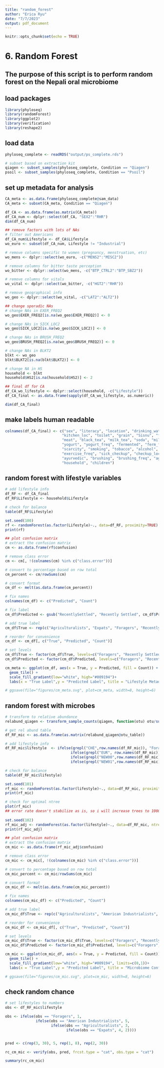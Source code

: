 ```yaml
---
title: "random_forest"
author: "Erica Ryu"
date: "7/7/2023"
output: pdf_document
---
```


```r
knitr::opts_chunk$set(echo = TRUE)
```

# 6. Random Forest

## The purpose of this script is to perform random forest on the Nepali oral microbiome

## load packages
```r
library(phyloseq)
library(randomForest)
library(ggplot2)
library(verification)
library(reshape2)
```

## load data
```r
phyloseq_complete <- readRDS("output/ps_complete.rds")

# subset based on extraction kit
qiagen <- subset_samples(phyloseq_complete, Condition == "Qiagen")
psoil <- subset_samples(phyloseq_complete, Condition == "Psoil")
```

## set up metadata for analysis
```r
CA_meta <- as.data.frame(phyloseq_complete@sam_data)
CA_meta <- subset(CA_meta, Condition == "Qiagen")

df_CA <- as.data.frame(as.matrix(CA_meta))
df_CA_num <- dplyr::select(df_CA, "SEX2":"RHR")
dim(df_CA_num)

## remove factors with lots of NAs
# filter out Americans
df_CA_num$Lifestyle <- df_CA$Lifestyle
wo_euro <- subset(df_CA_num, Lifestyle != "Industrial")

# remove columns specific to women (pregnancy, menstruation, etc)
wo_mens <- dplyr::select(wo_euro, -c("MENS2":"MISC2"))

# remove columns for bitter taste perception
wo_bitter <- dplyr::select(wo_mens, -c("BTP_CTRL2":"BTP_SBZ2"))

# remove columns for vitals
wo_vital <- dplyr::select(wo_bitter, -c("HGT2":"RHR"))

# remove geographical info
wo_geo <- dplyr::select(wo_vital, -c("LAT2":"ALT2"))

## change sporadic NAs
# change NAs in EXER_FREQ2
wo_geo$EXER_FREQ2[is.na(wo_geo$EXER_FREQ2)] <- 0

# change NAs in SICK_LOC2
wo_geo$SICK_LOC2[is.na(wo_geo$SICK_LOC2)] <- 0

# change NAs in BRUSH_FREQ2
wo_geo$BRUSH_FREQ2[is.na(wo_geo$BRUSH_FREQ2)] <- 0

# change NAs in BLKT2
blkt <- wo_geo
blkt$BLKT2[is.na(blkt$BLKT2)] <- 0

# change NA in HS
household <- blkt
household$HS2[is.na(household$HS2)] <- 2

## final df for CA
df_CA_wo_lifestyle <- dplyr::select(household, -c("Lifestyle"))
df_CA_final <- as.data.frame(sapply(df_CA_wo_lifestyle, as.numeric))

dim(df_CA_final)
```

## make labels human readable
```r
colnames(df_CA_final) <- c("sex", "literacy", "location", "drinking_water", "fuel", 
                          "kitchen_loc", "toilet", "grain", "Sisnu", "fish", 
                          "meat", "black_tea", "milk_tea", "soda", "milk", 
                          "yogurt", "yogurt_freq", "fermented", "ferm_freq", "food_source", 
                          "scarcity", "smoking", "tobacco", "alcohol", "exercise", 
                          "exercise_freq", "sick_checkup", "checkup_loc", "health_travel", "meds", 
                          "ayurvedic", "brushing", "brushing_freq", "age", "education", 
                          "household", "children")
```

## random forest with lifestyle variables
```r
# add lifestyle info
df_RF <- df_CA_final
df_RF$Lifestyle <- household$Lifestyle

# check for balance
table(df_RF$Lifestyle)

set.seed(100)
rf <- randomForest(as.factor(Lifestyle)~., data=df_RF, proximity=TRUE) 
print(rf)

## plot confusion matrix
# extract the confusion matrix
cm <- as.data.frame(rf$confusion)

# remove class error
cm <- cm[, !(colnames(cm) %in% c("class.error"))]

# convert to percentage based on row total
cm_percent <- cm/rowSums(cm)

# convert format
cm_df <- melt(as.data.frame(cm_percent))

# fix names 
colnames(cm_df) <- c("Predicted", "Count")

# fix label
cm_df$Predicted <- gsub("RecentlySettled", "Recently Settled", cm_df$Predicted)

# add true label
cm_df$True <- rep(c("Agriculturalists", "Expats", "Foragers", "Recently Settled"), times = 4)

# reorder for convenience
cm_df <- cm_df[, c("True", "Predicted", "Count")]

# set levels
cm_df$True <- factor(cm_df$True, levels=c("Foragers", "Recently Settled", "Agriculturalists", "Expats"))
cm_df$Predicted <- factor(cm_df$Predicted, levels=c("Foragers", "Recently Settled", "Agriculturalists", "Expats"))

cm_meta <- ggplot(cm_df, aes(x = True, y = Predicted, fill = Count)) +
  geom_tile() +
  scale_fill_gradient(low="white", high="#009194")+
  labs(x = "True Label",y = "Predicted Label", title = "Lifestyle Metadata Confusion Matrix")

# ggsave(file="figures/cm_meta.svg", plot=cm_meta, width=8, height=6)

```

## random forest with microbes
```r
# transform to relative abundance
relabund_qiagen <- transform_sample_counts(qiagen, function(otu) otu/sum(otu))

# get rel abund table
df_RF_mic <- as.data.frame(as.matrix(relabund_qiagen@otu_table))

# add lifestyle info
df_RF_mic$lifestyle  <- ifelse(grepl("CHE",row.names(df_RF_mic)), "Foragers",
                              ifelse(grepl("EUR", row.names(df_RF_mic)), "American Industrialists",
                              ifelse(grepl("NEW00",row.names(df_RF_mic)) | grepl("NEW10",row.names(df_RF_mic)) | grepl("THA",row.names(df_RF_mic)), "Agriculturalists",
                              ifelse(grepl("NEW01",row.names(df_RF_mic)) | grepl("NEW11",row.names(df_RF_mic)), "Expats", "Recently Settled"))))

# check for balance
table(df_RF_mic$lifestyle)

set.seed(101)
rf_mic <- randomForest(as.factor(lifestyle)~., data=df_RF_mic, proximity=TRUE) 
print(rf_mic)

# check for optimal ntree
plot(rf_mic)
## error rate doesn't stabilize as is, so i will increase trees to 1000
         
set.seed(102)
rf_mic_adj <- randomForest(as.factor(lifestyle)~., data=df_RF_mic, ntree=1000, proximity=TRUE) 
print(rf_mic_adj)

## plot confusion matrix
# extract the confusion matrix
cm_mic <- as.data.frame(rf_mic_adj$confusion)

# remove class error
cm_mic <- cm_mic[, !(colnames(cm_mic) %in% c("class.error"))]

# convert to percentage based on row total
cm_mic_percent <- cm_mic/rowSums(cm_mic)

# convert format
cm_mic_df <- melt(as.data.frame(cm_mic_percent))

# fix names 
colnames(cm_mic_df) <- c("Predicted", "Count")

# add true label
cm_mic_df$True <- rep(c("Agriculturalists", "American Industrialists", "Expats", "Foragers", "Recently Settled"), times = 5)

# reorder for convenience
cm_mic_df <- cm_mic_df[, c("True", "Predicted", "Count")]

# set levels
cm_mic_df$True <- factor(cm_mic_df$True, levels=c("Foragers", "Recently Settled", "Agriculturalists", "Expats", "American Industrialists"))
cm_mic_df$Predicted <- factor(cm_mic_df$Predicted, levels=c("Foragers", "Recently Settled", "Agriculturalists", "Expats", "American Industrialists"))

cm_mic <- ggplot(cm_mic_df, aes(x = True, y = Predicted, fill = Count)) +
  geom_tile() +
  scale_fill_gradient(low="white", high="#009194", limits=c(0,1))+
  labs(x = "True Label",y = "Predicted Label", title = "Microbiome Confusion Matrix")

# ggsave(file="figures/cm_mic.svg", plot=cm_mic, width=8, height=6)
```

## check random chance
```r
# set lifestyles to numbers
obs <- df_RF_mic$lifestyle

obs <- ifelse(obs == "Foragers", 1, 
              ifelse(obs == "American Industrialists", 5,
                     ifelse(obs == "Agriculturalists", 3,
                            ifelse(obs == "Expats", 4, 2))))


pred <- c(rep(3, 30), 5, rep(1, 8), rep(2, 30))

rc_cm_mic <- verify(obs, pred, frcst.type = "cat", obs.type = "cat")

summary(rc_cm_mic)
```

